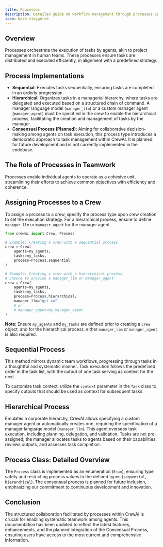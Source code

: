 ```yaml
---
title: Processes
description: Detailed guide on workflow management through processes in CrewAI, with updated implementation details.
icon: bars-staggered
---
```


## Overview

<Tip>
  Processes orchestrate the execution of tasks by agents, akin to project management in human teams. 
  These processes ensure tasks are distributed and executed efficiently, in alignment with a predefined strategy.
</Tip>

## Process Implementations

- **Sequential**: Executes tasks sequentially, ensuring tasks are completed in an orderly progression.
- **Hierarchical**: Organizes tasks in a managerial hierarchy, where tasks are delegated and executed based on a structured chain of command. A manager language model (`manager_llm`) or a custom manager agent (`manager_agent`) must be specified in the crew to enable the hierarchical process, facilitating the creation and management of tasks by the manager.
- **Consensual Process (Planned)**: Aiming for collaborative decision-making among agents on task execution, this process type introduces a democratic approach to task management within CrewAI. It is planned for future development and is not currently implemented in the codebase.

## The Role of Processes in Teamwork
Processes enable individual agents to operate as a cohesive unit, streamlining their efforts to achieve common objectives with efficiency and coherence.

## Assigning Processes to a Crew
To assign a process to a crew, specify the process type upon crew creation to set the execution strategy. For a hierarchical process, ensure to define `manager_llm` or `manager_agent` for the manager agent.

```python
from crewai import Crew, Process

# Example: Creating a crew with a sequential process
crew = Crew(
    agents=my_agents,
    tasks=my_tasks,
    process=Process.sequential
)

# Example: Creating a crew with a hierarchical process
# Ensure to provide a manager_llm or manager_agent
crew = Crew(
    agents=my_agents,
    tasks=my_tasks,
    process=Process.hierarchical,
    manager_llm="gpt-4o"
    # or
    # manager_agent=my_manager_agent
)
```
**Note:** Ensure `my_agents` and `my_tasks` are defined prior to creating a `Crew` object, and for the hierarchical process, either `manager_llm` or `manager_agent` is also required.

## Sequential Process

This method mirrors dynamic team workflows, progressing through tasks in a thoughtful and systematic manner. Task execution follows the predefined order in the task list, with the output of one task serving as context for the next.

To customize task context, utilize the `context` parameter in the `Task` class to specify outputs that should be used as context for subsequent tasks.

## Hierarchical Process

Emulates a corporate hierarchy, CrewAI allows specifying a custom manager agent or automatically creates one, requiring the specification of a manager language model (`manager_llm`). This agent oversees task execution, including planning, delegation, and validation. Tasks are not pre-assigned; the manager allocates tasks to agents based on their capabilities, reviews outputs, and assesses task completion.

## Process Class: Detailed Overview

The `Process` class is implemented as an enumeration (`Enum`), ensuring type safety and restricting process values to the defined types (`sequential`, `hierarchical`). The consensual process is planned for future inclusion, emphasizing our commitment to continuous development and innovation.

## Conclusion

The structured collaboration facilitated by processes within CrewAI is crucial for enabling systematic teamwork among agents. 
This documentation has been updated to reflect the latest features, enhancements, and the planned integration of the Consensual Process, ensuring users have access to the most current and comprehensive information.